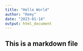 ```yaml
---
title: "Hello World"
author: "Remy"
date: "2023-01-14"
output: html_document
---
```

## This is a markdown file
